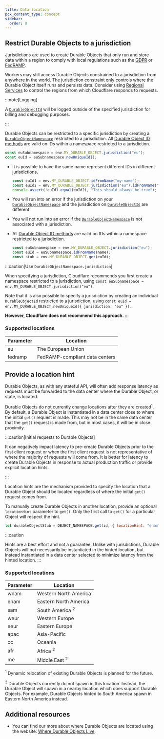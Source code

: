 ```yaml
---
title: Data location
pcx_content_type: concept
sidebar:
  order: 8
---
```



## Restrict Durable Objects to a jurisdiction

Jurisdictions are used to create <GlossaryTooltip term="Durable Object">Durable Objects</GlossaryTooltip> that only run and store data within a region to comply with local regulations such as the [GDPR](https://gdpr-info.eu/) or [FedRAMP](https://blog.cloudflare.com/cloudflare-achieves-fedramp-authorization/).

Workers may still access Durable Objects constrained to a jurisdiction from anywhere in the world. The jurisdiction constraint only controls where the Durable Object itself runs and persists data. Consider using [Regional Services](/data-localization/regional-services/) to control the regions from which Cloudflare responds to requests.

:::note[Logging]

A [`DurableObjectId`](/durable-objects/api/id) will be logged outside of the specified jurisdiction for billing and debugging purposes.

:::

Durable Objects can be restricted to a specific jurisdiction by creating a [`DurableObjectNamespace`](/durable-objects/api/namespace/) restricted to a jurisdiction. All [Durable Object ID methods](/durable-objects/api/id/) are valid on IDs within a namespace restricted to a jurisdiction.

```js
const euSubnamespace = env.MY_DURABLE_OBJECT.jurisdiction("eu");
const euId = euSubnamespace.newUniqueId();
```

- It is possible to have the same name represent different IDs in different jurisdictions.

  ```js
  const euId1 = env.MY_DURABLE_OBJECT.idFromName("my-name");
  const euId2 = env.MY_DURABLE_OBJECT.jurisdiction("eu").idFromName("my-name");
  console.assert(!euId1.equal(euId2), "This should always be true");
  ```

- You will run into an error if the jurisdiction on your [`DurableObjectNamespace`](/durable-objects/api/namespace/) and the jurisdiction on [`DurableObjectId`](/durable-objects/api/id) are different.
- You will not run into an error if the [`DurableObjectNamespace`](/durable-objects/api/namespace/) is not associated with a jurisdiction.
- All [Durable Object ID methods](/durable-objects/api/id/) are valid on IDs within a namespace restricted to a jurisdiction.

  ```js
  const euSubnamespace = env.MY_DURABLE_OBJECT.jurisdiction("eu");
  const euId = euSubnamespace.idFromName(name);
  const stub = env.MY_DURABLE_OBJECT.get(euId);
  ```

:::caution[Use `DurableObjectNamespace.jurisdiction`]

When specifying a jurisdiction, Cloudflare recommends you first create a namespace restricted to a jurisdiction, using `const euSubnamespace = env.MY_DURABLE_OBJECT.jurisdiction("eu")`.

Note that it is also possible to specify a jurisdiction by creating an individual [`DurableObjectId`](/durable-objects/api/id) restricted to a jurisdiction, using `const euId = env.MY_DURABLE_OBJECT.newUniqueId({ jurisdiction: "eu" })`.

**However, Cloudflare does not recommend this approach.**
:::

### Supported locations

| Parameter | Location                     |
| --------- | ---------------------------- |
| eu        | The European Union           |
| fedramp   | FedRAMP-compliant data centers |

## Provide a location hint

Durable Objects, as with any stateful API, will often add response latency as requests must be forwarded to the data center where the Durable Object, or state, is located.

Durable Objects do not currently change locations after they are created<sup>1</sup>. By default, a Durable Object is instantiated in a data center close to where the initial `get()` request is made. This may not be in the same data center that the `get()` request is made from, but in most cases, it will be in close proximity.

:::caution[Initial requests to Durable Objects]

It can negatively impact latency to pre-create Durable Objects prior to the first client request or when the first client request is not representative of where the majority of requests will come from. It is better for latency to create Durable Objects in response to actual production traffic or provide explicit location hints.

:::

Location hints are the mechanism provided to specify the location that a Durable Object should be located regardless of where the initial `get()` request comes from.

To manually create Durable Objects in another location, provide an optional `locationHint` parameter to `get()`. Only the first call to `get()` for a particular Object will respect the hint.

```js
let durableObjectStub = OBJECT_NAMESPACE.get(id, { locationHint: "enam" });
```

:::caution

Hints are a best effort and not a guarantee. Unlike with jurisdictions, Durable Objects will not necessarily be instantiated in the hinted location, but instead instantiated in a data center selected to minimize latency from the hinted location.
:::

### Supported locations

| Parameter | Location                   |
| --------- | -------------------------- |
| wnam      | Western North America      |
| enam      | Eastern North America      |
| sam       | South America <sup>2</sup> |
| weur      | Western Europe             |
| eeur      | Eastern Europe             |
| apac      | Asia-Pacific               |
| oc        | Oceania                    |
| afr       | Africa <sup>2</sup>        |
| me        | Middle East <sup>2</sup>   |

<sup>1</sup> Dynamic relocation of existing Durable Objects is planned for the future.

<sup>2</sup> Durable Objects currently do not spawn in this location. Instead, the Durable Object will spawn in a nearby location which does support Durable Objects. For example, Durable Objects hinted to South America spawn in Eastern North America instead.

## Additional resources

- You can find our more about where Durable Objects are located using the website: [Where Durable Objects Live](https://where.durableobjects.live/).